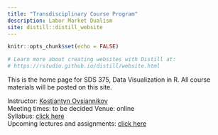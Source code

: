 ```yaml
---
title: "Transdisciplinary Course Program"
description: Labor Market Dualism 
site: distill::distill_website
---
```


```r
knitr::opts_chunk$set(echo = FALSE)

# Learn more about creating websites with Distill at:
# https://rstudio.github.io/distill/website.html

```

This is the home page for SDS 375, Data Visualization in R. All course materials will be posted on this site.

Instructor: [Kostiantyn Ovsiannikov](https://kovsiannikov.com)  
Meeting times: to be decided 
Venue: online  
Syllabus: [click here](syllabus.html)  
Upcoming lectures and assignments: [click here](schedule.html)  
